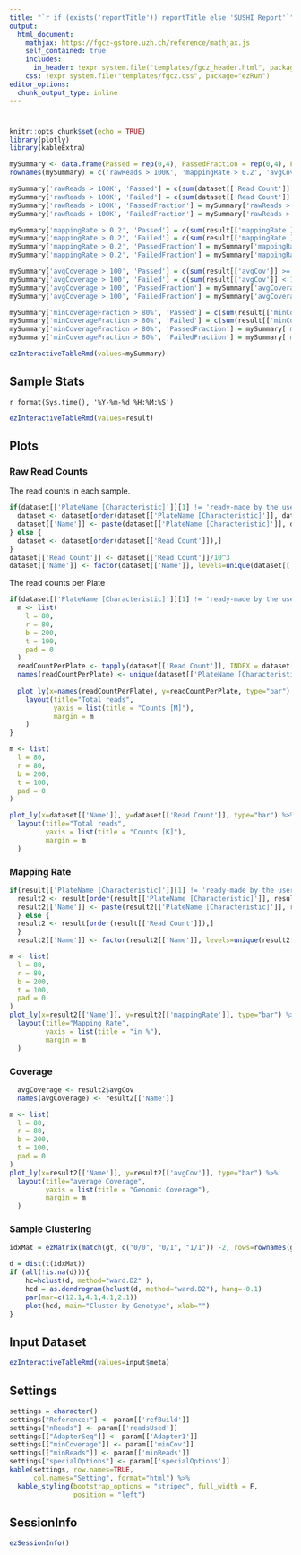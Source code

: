 ```yaml
---
title: "`r if (exists('reportTitle')) reportTitle else 'SUSHI Report'`"
output: 
  html_document:
    mathjax: https://fgcz-gstore.uzh.ch/reference/mathjax.js
    self_contained: true
    includes:
      in_header: !expr system.file("templates/fgcz_header.html", package="ezRun")
    css: !expr system.file("templates/fgcz.css", package="ezRun")
editor_options: 
  chunk_output_type: inline
---
```


# {.tabset}


```r
knitr::opts_chunk$set(echo = TRUE)
library(plotly)
library(kableExtra)
```



```r
mySummary <- data.frame(Passed = rep(0,4), PassedFraction = rep(0,4), Failed = rep(0,4), FailedFraction = rep(0,4))
rownames(mySummary) = c('rawReads > 100K', 'mappingRate > 0.2', 'avgCoverage > 100', 'minCoverageFraction > 80%')

mySummary['rawReads > 100K', 'Passed'] = c(sum(dataset[['Read Count']] >= 10^5))
mySummary['rawReads > 100K', 'Failed'] = c(sum(dataset[['Read Count']] < 10^5))
mySummary['rawReads > 100K', 'PassedFraction'] = mySummary['rawReads > 100K', 'Passed']/nrow(dataset)
mySummary['rawReads > 100K', 'FailedFraction'] = mySummary['rawReads > 100K', 'Failed']/nrow(dataset)

mySummary['mappingRate > 0.2', 'Passed'] = c(sum(result[['mappingRate']] >= 20, na.rm = TRUE))
mySummary['mappingRate > 0.2', 'Failed'] = c(sum(result[['mappingRate']] < 20, na.rm = TRUE))
mySummary['mappingRate > 0.2', 'PassedFraction'] = mySummary['mappingRate > 0.2', 'Passed']/nrow(result)
mySummary['mappingRate > 0.2', 'FailedFraction'] = mySummary['mappingRate > 0.2', 'Failed']/nrow(result)

mySummary['avgCoverage > 100', 'Passed'] = c(sum(result[['avgCov']] >= 100, na.rm = TRUE))
mySummary['avgCoverage > 100', 'Failed'] = c(sum(result[['avgCov']] < 100, na.rm = TRUE))
mySummary['avgCoverage > 100', 'PassedFraction'] = mySummary['avgCoverage > 100', 'Passed']/nrow(result)
mySummary['avgCoverage > 100', 'FailedFraction'] = mySummary['avgCoverage > 100', 'Failed']/nrow(result)

mySummary['minCoverageFraction > 80%', 'Passed'] = c(sum(result[['minCov']] >= 0.8))
mySummary['minCoverageFraction > 80%', 'Failed'] = c(sum(result[['minCov']] < 0.8))
mySummary['minCoverageFraction > 80%', 'PassedFraction'] = mySummary['minCoverageFraction > 80%', 'Passed']/nrow(result)
mySummary['minCoverageFraction > 80%', 'FailedFraction'] = mySummary['minCoverageFraction > 80%', 'Failed']/nrow(result)

ezInteractiveTableRmd(values=mySummary)
```

## Sample Stats
`r format(Sys.time(), '%Y-%m-%d %H:%M:%S')`

```r
ezInteractiveTableRmd(values=result)
```

## Plots

### Raw Read Counts
The read counts in each sample.

```r
if(dataset[['PlateName [Characteristic]']][1] != 'ready-made by the user'){
  dataset <- dataset[order(dataset[['PlateName [Characteristic]']], dataset[['Read Count']]),]
  dataset[['Name']] <- paste(dataset[['PlateName [Characteristic]']], dataset[['Name']], sep = '_')
} else {
  dataset <- dataset[order(dataset[['Read Count']]),]
}
dataset[['Read Count']] <- dataset[['Read Count']]/10^3
dataset[['Name']] <- factor(dataset[['Name']], levels=unique(dataset[['Name']]))
```

The read counts per Plate

```r
if(dataset[['PlateName [Characteristic]']][1] != 'ready-made by the user'){
  m <- list(
    l = 80,
    r = 80,
    b = 200,
    t = 100,
    pad = 0
  )
  readCountPerPlate <- tapply(dataset[['Read Count']], INDEX = dataset[['PlateName [Characteristic]']], sum)/10^3
  names(readCountPerPlate) <- unique(dataset[['PlateName [Characteristic]']])
  
  plot_ly(x=names(readCountPerPlate), y=readCountPerPlate, type="bar") %>%
    layout(title="Total reads",
           yaxis = list(title = "Counts [M]"),
           margin = m
    )
}
```


```r
m <- list(
  l = 80,
  r = 80,
  b = 200,
  t = 100,
  pad = 0
)

plot_ly(x=dataset[['Name']], y=dataset[['Read Count']], type="bar") %>%
  layout(title="Total reads",
         yaxis = list(title = "Counts [K]"),
         margin = m
  )
```

### Mapping Rate

```r
if(result[['PlateName [Characteristic]']][1] != 'ready-made by the user'){
  result2 <- result[order(result[['PlateName [Characteristic]']], result[['Read Count']]),]
  result2[['Name']] <- paste(result2[['PlateName [Characteristic]']], result2[['Name']], sep = '_')
  } else {
  result2 <- result[order(result[['Read Count']]),] 
  }
  result2[['Name']] <- factor(result2[['Name']], levels=unique(result2[['Name']]))
```

```r
m <- list(
  l = 80,
  r = 80,
  b = 200,
  t = 100,
  pad = 0
)
plot_ly(x=result2[['Name']], y=result2[['mappingRate']], type="bar") %>%
  layout(title="Mapping Rate",
         yaxis = list(title = "in %"),
         margin = m
  )
```

### Coverage

```r
  avgCoverage <- result2$avgCov
  names(avgCoverage) <- result2[['Name']]
```

```r
m <- list(
  l = 80,
  r = 80,
  b = 200,
  t = 100,
  pad = 0
)
plot_ly(x=result2[['Name']], y=result2[['avgCov']], type="bar") %>%
  layout(title="average Coverage",
         yaxis = list(title = "Genomic Coverage"),
         margin = m
  )
```

### Sample Clustering 
```r
idxMat = ezMatrix(match(gt, c("0/0", "0/1", "1/1")) -2, rows=rownames(gt), cols=sub('.bam','', basename(colnames(gt))))

d = dist(t(idxMat))
if (all(!is.na(d))){
    hc=hclust(d, method="ward.D2" );
    hcd = as.dendrogram(hclust(d, method="ward.D2"), hang=-0.1)
    par(mar=c(12.1,4.1,4.1,2.1))
    plot(hcd, main="Cluster by Genotype", xlab="")
}
```


## Input Dataset
```r
ezInteractiveTableRmd(values=input$meta)
```
## Settings
```r
settings = character()
settings["Reference:"] <- param[['refBuild']]
settings["nReads"] <- param[['readsUsed']]
settings[["AdapterSeq"]] <- param[['Adapter1']]
settings[["minCoverage"]] <- param[['minCov']]
settings[["minReads"]] <- param[['minReads']]
settings["specialOptions"] <- param[['specialOptions']]
kable(settings, row.names=TRUE, 
      col.names="Setting", format="html") %>%
  kable_styling(bootstrap_options = "striped", full_width = F,
                position = "left")
```

## SessionInfo
```r
ezSessionInfo()
```
